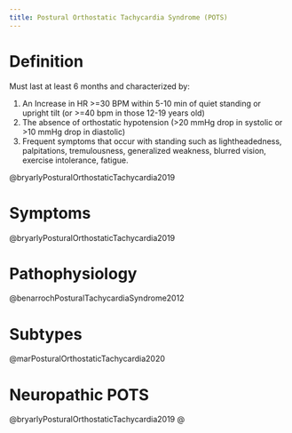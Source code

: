 ```yaml
---
title: Postural Orthostatic Tachycardia Syndrome (POTS)
---
```


# Definition

Must last at least 6 months and characterized by:

1. An Increase in HR >=30 BPM within 5-10 min of quiet standing or upright tilt (or >=40 bpm in those 12-19 years old)
1. The absence of orthostatic hypotension (>20 mmHg drop in systolic or >10 mmHg drop in diastolic)
1. Frequent symptoms that occur with standing such as lightheadedness, palpitations, tremulousness, generalized weakness, blurred vision, exercise intolerance, fatigue. 

@bryarlyPosturalOrthostaticTachycardia2019 

# Symptoms

@bryarlyPosturalOrthostaticTachycardia2019 


# Pathophysiology

@benarrochPosturalTachycardiaSyndrome2012 

# Subtypes

@marPosturalOrthostaticTachycardia2020

# Neuropathic POTS

@bryarlyPosturalOrthostaticTachycardia2019
@